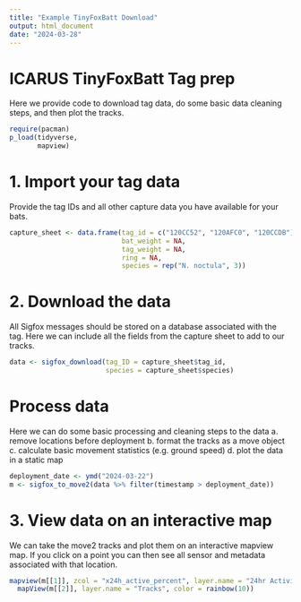 ```yaml
---
title: "Example TinyFoxBatt Download"
output: html_document
date: "2024-03-28"
---
```


# ICARUS TinyFoxBatt Tag prep

Here we provide code to download tag data, do some basic data cleaning steps, and then plot the tracks.

```r
require(pacman)
p_load(tidyverse,
       mapview)

```

# 1. Import your tag data
Provide the tag IDs and all other capture data you have available for your bats.

```r
capture_sheet <- data.frame(tag_id = c("120CC52", "120AFC0", "120CCDB"),
                            bat_weight = NA,
                            tag_weight = NA,
                            ring = NA,
                            species = rep("N. noctula", 3))
```


# 2. Download the data
All Sigfox messages should be stored on a database associated with the tag. Here we can include all the fields from the capture sheet to add to our tracks.
```r
data <- sigfox_download(tag_ID = capture_sheet$tag_id,
                        species = capture_sheet$species)
```
# Process data 
Here we can do some basic processing and cleaning steps to the data
a. remove locations before deployment
b. format the tracks as a move object
c. calculate basic movement statistics (e.g. ground speed)
d. plot the data in a static map
```r
deployment_date <- ymd("2024-03-22")
m <- sigfox_to_move2(data %>% filter(timestamp > deployment_date))
```

# 3. View data on an interactive map
We can take the move2 tracks and plot them on an interactive mapview map. If you click on a point you can then see all sensor and metadata associated with that location.
```r
mapview(m[[1]], zcol = "x24h_active_percent", layer.name = "24hr Activity %", color = heat.colors(8))+
  mapView(m[[2]], layer.name = "Tracks", color = rainbow(10))
```

